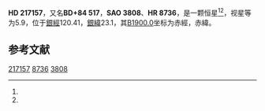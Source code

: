 {{Starbox begin
| name = HD 217157
}}
{{Starbox observe
| epoch = [[J2000.0|J2000.0]]
| constell = {{星座名待查}}<ref name=SIMBAD>{{cite web
 | url=http://simbad.u-strasbg.fr/simbad/sim-id?Ident=HR+8736
 | title =Pulsating variable Star
 | publisher=Centre de Données astronomiques de Strasbourg
 | work=SIMBAD
 | accessdate=2012-07-13}}</ref><ref name=DATA>{{cite web
 | url=http://vizier.u-strasbg.fr/viz-bin/VizieR-5?-out.add=.&-source=5050&-corr=PK=HR&-out.max=9999&HR=8736
 | title=VizieR Detailed Page
 | accessdate=2012-07-13
 | archive-date=2016-03-04
 | archive-url=https://web.archive.org/web/20160304203819/http://vizier.u-strasbg.fr/viz-bin/VizieR-5?-out.add=.&-source=5050&-corr=PK=HR&-out.max=9999&HR=8736
 | dead-url=no
 }}</ref>
| 星官 = 
| ra = {{RA|22|51|2.2}}<ref name=SIMBAD /><ref name=DATA />
| dec = {{DEC|+85|22|25}}<ref name=SIMBAD /><ref name=DATA />
| appmag_v = 5.9<ref name=SIMBAD /><ref name=DATA />
}}
{{Starbox character
| class = K5<ref name=SIMBAD /><ref name=DATA />
| b-v = 1.32<ref name=SIMBAD /><ref name=DATA />
| u-b = <ref name=SIMBAD /><ref name=DATA />
| r-i = <ref name=SIMBAD /><ref name=DATA />
| variable = 
}}
{{Starbox astrometry
| radial_v = 
| prop_mo_ra = -30
| parallax = 
| p_error = 
}}
{{Starbox catalog
| names =BD+84 517，[[SAO星表|SAO]] 3808，[[HD星表|HD]] 217157，[[HR星表|HR]] 8736}}
{{Starbox reference |Simbad=HR+8736}}
{{Starbox end}}

'''HD 217157'''，又名'''BD+84 517'''，'''SAO 3808'''、'''HR 8736'''，是一颗恒星<ref name=SIMBAD /><ref name=DATA />，视星等为5.9，位于[[銀道座標系|銀經]]120.41，[[銀道座標系|銀緯]]23.1，其[[B1900.0|B1900.0]]坐标为赤經{{RA|22|53|28.8}}，赤緯{{DEC|+84|23.1|17}}。

== 参考文献 ==
{{reflist}}

{{star-stub}}

[[Category:HD和HDE天體|217157]]
[[Category:HR天體|8736]]
[[Category:SAO天體|3808]]